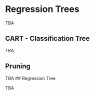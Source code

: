 
# Regression Trees


TBA

## CART - Classification Tree

TBA

## Pruning 

TBA
## Regression Tree

TBA

